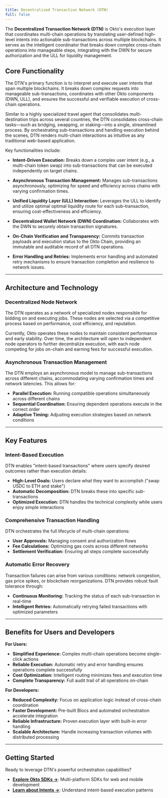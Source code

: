 ```yaml
---
title: Decentralized Transaction Network (DTN)
full: false
---
```



<AIMarkdownComponent />

The **Decentralized Transaction Network (DTN)** is Okto's execution layer that coordinates multi-chain operations by translating user-defined high-level intents into actionable sub-transactions across multiple blockchains. It serves as the intelligent coordinator that breaks down complex cross-chain operations into manageable steps, integrating with the DWN for secure authorization and the ULL for liquidity management.

<FullscreenImage 
    src="/images/DTN-infra.png" 
    alt="DTN" 
    className="w-full md:w-auto max-w-full rounded-lg shadow-md" 
/>

## Core Functionality

The DTN's primary function is to interpret and execute user intents that span multiple blockchains. It breaks down complex requests into manageable sub-transactions, coordinates with other Okto components (DWN, ULL), and ensures the successful and verifiable execution of cross-chain operations.

Similar to a highly specialized travel agent that consolidates multi-destination trips across several countries, the DTN consolidates cross-chain tasks—such as bridging, swapping, or staking—into a single, streamlined process. By orchestrating sub-transactions and handling execution behind the scenes, DTN renders multi-chain interactions as intuitive as any traditional web-based application.

Key functionalities include:

- **Intent-Driven Execution:**  Breaks down a complex user intent (e.g., a multi-chain token swap) into sub-transactions that can be executed independently on target chains.

- **Asynchronous Transaction Management:**  Manages sub-transactions asynchronously, optimizing for speed and efficiency across chains with varying confirmation times.

- **Unified Liquidity Layer (ULL) Interaction:**  Leverages the ULL to identify and utilize optimal optimal liquidity route for each sub-transaction, ensuring cost-effectiveness and efficiency.

- **Decentralized Wallet Network (DWN) Coordination:**  Collaborates with the DWN to securely obtain transaction signatures.

- **On-Chain Verification and Transparency:**  Commits transaction payloads and execution status to the Okto Chain, providing an immutable and auditable record of all DTN operations.

- **Error Handling and Retries:** Implements error handling and automated retry mechanisms to ensure transaction completion and resilience to network issues.

---

## Architecture and Technology

### Decentralized Node Network

The DTN operates as a network of specialized nodes responsible for bidding on and executing jobs. These nodes are selected via a competitive process based on performance, cost efficiency, and reputation.

Currently, Okto operates these nodes to maintain consistent performance and early stability. Over time, the architecture will open to independent node operators to further decentralize execution, with each node competing for jobs on-chain and earning fees for successful execution.

### Asynchronous Transaction Management  

The DTN employs an asynchronous model to manage sub-transactions across different chains, accommodating varying confirmation times and network latencies. This allows for:

- **Parallel Execution:** Running compatible operations simultaneously across different chains
- **Sequential Coordination:** Ensuring dependent operations execute in the correct order
- **Adaptive Timing:** Adjusting execution strategies based on network conditions

---

## Key Features

### Intent-Based Execution

DTN enables "intent-based transactions" where users specify desired outcomes rather than execution details:

- **High-Level Goals:** Users declare what they want to accomplish ("swap USDC to ETH and stake")
- **Automatic Decomposition:** DTN breaks these into specific sub-transactions
- **Optimized Execution:** DTN handles the technical complexity while users enjoy simple interactions

### Comprehensive Transaction Handling

DTN orchestrates the full lifecycle of multi-chain operations:

- **User Approvals:** Managing consent and authorization flows
- **Fee Calculations:** Optimizing gas costs across different networks
- **Settlement Verification:** Ensuring all steps complete successfully

### Automatic Error Recovery

Transaction failures can arise from various conditions: network congestion, gas price spikes, or blockchain reorganizations. DTN provides robust fault tolerance through:

- **Continuous Monitoring:** Tracking the status of each sub-transaction in real-time
- **Intelligent Retries:** Automatically retrying failed transactions with optimized parameters

---

## Benefits for Users and Developers

**For Users:**

- **Simplified Experience:** Complex multi-chain operations become single-click actions
- **Reliable Execution:** Automatic retry and error handling ensures operations complete successfully
- **Cost Optimization:** Intelligent routing minimizes fees and execution time
- **Complete Transparency:** Full audit trail of all operations on-chain

**For Developers:**

- **Reduced Complexity:** Focus on application logic instead of cross-chain coordination
- **Faster Development:** Pre-built Blocs and automated orchestration accelerate integration
- **Reliable Infrastructure:** Proven execution layer with built-in error handling
- **Scalable Architecture:** Handle increasing transaction volumes with distributed processing

---

## Getting Started

Ready to leverage DTN's powerful orchestration capabilities?

- **[Explore Okto SDKs →](/docs/okto-sdk)**: Multi-platform SDKs for web and mobile development
- **[Learn about Intents →](/docs/react-sdk/intents)**: Understand intent-based execution patterns
